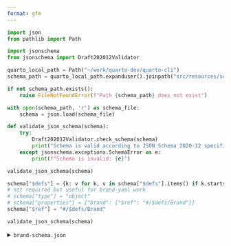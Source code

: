 ```yaml
---
format: gfm
---
```


```python
import json
from pathlib import Path

import jsonschema
from jsonschema import Draft202012Validator

quarto_local_path = Path("~/work/quarto-dev/quarto-cli")
schema_path = quarto_local_path.expanduser().joinpath("src/resources/schema/json-schemas.json")

if not schema_path.exists():
    raise FileNotFoundError(f"Path {schema_path} does not exist")

with open(schema_path, 'r') as schema_file:
    schema = json.load(schema_file)
```

```python
def validate_json_schema(schema):
    try:
        Draft202012Validator.check_schema(schema)
        print("Schema is valid according to JSON Schema 2020-12 specification.")
    except jsonschema.exceptions.SchemaError as e:
        print(f"Schema is invalid: {e}")
```

```python
validate_json_schema(schema)
```

```python
schema["$defs"] = {k: v for k, v in schema["$defs"].items() if k.startswith("Brand")}
# not required but useful for brand-yaml work
# schema["type"] = "object"
# schema["properties"] = {"brand": {"$ref": "#/$defs/Brand"}}
schema["$ref"] = "#/$defs/Brand"

validate_json_schema(schema)
```

<details><summary><code>brand-schema.json</code></summary>

```python
import json
from pathlib import Path

with Path(".").joinpath("brand.schema.json").open("w") as f:
    f.write(json.dumps(schema, indent=2))

print(json.dumps(schema, indent=2))
```

</details>
